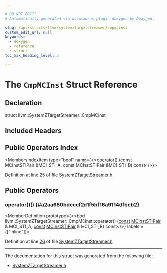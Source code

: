 ```yaml
---

# DO NOT EDIT!
# Automatically generated via docusaurus-plugin-doxygen by Doxygen.

slug: /api/structs/llvm/systemztargetstreamer/cmpmcinst
custom_edit_url: null
keywords:
  - doxygen
  - reference
  - struct
toc_max_heading_level: 3

---
```





# The `CmpMCInst` Struct Reference

<DoxygenPage pluginConfig={pluginConfig}>



## Declaration

<CodeBlock>struct llvm::SystemZTargetStreamer::CmpMCInst</CodeBlock>

## Included Headers

<IncludesList>
<IncludesListItem
  filePath="Target/SystemZ/SystemZTargetStreamer.h"
  permalink="/docs/api/files/lib/lib/target/lib/target/systemz/systemztargetstreamer-h"
  isLocal="true" />
</IncludesList>

## Public Operators Index

<MembersIndex>

<MembersIndexItem
  type="bool"
  name={<><a href="#a2aa680bdeccf2d1f5bf16a9114dfbeb2">operator()</a> (const MCInstSTIPair &amp;MCI&#95;STI&#95;A, const MCInstSTIPair &amp;MCI&#95;STI&#95;B) const</>}>
</MembersIndexItem>

</MembersIndex>


Definition at line 25 of file <a href="/docs/api/files/lib/lib/target/lib/target/systemz/systemztargetstreamer-h">SystemZTargetStreamer.h</a>.

<SectionDefinition>

## Public Operators

### operator()() {#a2aa680bdeccf2d1f5bf16a9114dfbeb2}

<MemberDefinition
  prototype={<>bool llvm::SystemZTargetStreamer::CmpMCInst::operator() (<a href="/docs/api/files/lib/lib/target/lib/target/aarch64/aarch64promoteconstant-cpp/#a90f8350fecae261c25be85d38b451bff">const</a> <a href="/docs/api/classes/llvm/systemztargetstreamer/#a99b38d0789102e597df9e17c9bf05e1f">MCInstSTIPair</a> &amp; MCI_STI_A, <a href="/docs/api/files/lib/lib/target/lib/target/aarch64/aarch64promoteconstant-cpp/#a90f8350fecae261c25be85d38b451bff">const</a> <a href="/docs/api/classes/llvm/systemztargetstreamer/#a99b38d0789102e597df9e17c9bf05e1f">MCInstSTIPair</a> &amp; MCI_STI_B) const</>}
  labels = {["inline"]}>

Definition at line <a href="/docs/api/files/lib/lib/target/lib/target/systemz/systemztargetstreamer-h/#l00026">26</a> of file <a href="/docs/api/files/lib/lib/target/lib/target/systemz/systemztargetstreamer-h">SystemZTargetStreamer.h</a>.
</MemberDefinition>

</SectionDefinition>

<hr/>

The documentation for this struct was generated from the following file:

<ul>
<li><a href="/docs/api/files/lib/lib/target/lib/target/systemz/systemztargetstreamer-h">SystemZTargetStreamer.h</a></li>
</ul>

</DoxygenPage>
